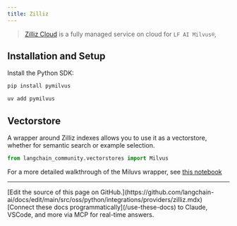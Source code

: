 ```yaml
---
title: Zilliz
---
```


>[Zilliz Cloud](https://zilliz.com/doc/quick_start) is a fully managed service on cloud for `LF AI Milvus®`,


## Installation and Setup

Install the Python SDK:
<CodeGroup>
```bash pip
pip install pymilvus
```

```bash uv
uv add pymilvus
```
</CodeGroup>

## Vectorstore

A wrapper around Zilliz indexes allows you to use it as a vectorstore,
whether for semantic search or example selection.

```python
from langchain_community.vectorstores import Milvus
```

For a more detailed walkthrough of the Miluvs wrapper, see [this notebook](/oss/python/integrations/vectorstores/zilliz)

---

<Callout icon="pen-to-square" iconType="regular">
    [Edit the source of this page on GitHub.](https://github.com/langchain-ai/docs/edit/main/src/oss/python/integrations/providers/zilliz.mdx)
</Callout>
<Tip icon="terminal" iconType="regular">
    [Connect these docs programmatically](/use-these-docs) to Claude, VSCode, and more via MCP for    real-time answers.
</Tip>
